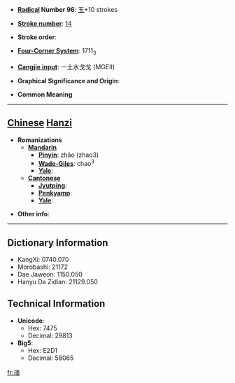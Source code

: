* '''[[Wiktionary:Chinese radical index| Radical]] Number 96''': [[Wiktionary:Chinese radical index 玉|玉]]+10 strokes

* '''[[Wiktionary:Chinese total strokes index|Stroke number]]''': [[Wiktionary:Chinese total strokes index 14|14]]

* '''Stroke order''': 

* '''[[Wiktionary:Chinese four corner index|Four-Corner System]]''': 1711<sub>3</sub>

* '''[[Wiktionary:Chinese Cangjie index|Cangjie input]]''': 一土水戈戈 (MGEII)

* '''Graphical Significance and Origin''': 

* '''Common Meaning'''

----

== [[Chinese]] [[Hanzi]] ==

* '''Romanizations'''
** '''[[Mandarin]]'''
*** '''[[Pinyin]]''': zhǎo (zhao3)
*** '''[[Wade-Giles]]''': chao<sup>3</sup>
*** '''[[Yale]]''': 
** '''[[Cantonese]]'''
*** '''[[Jyutping]]''':
*** '''[[Penkyamp]]''': 
*** '''[[Yale]]''': 

* '''Other info''': 

----

== Dictionary Information ==

* KangXi: 0740.070
* Morobashi: 21172
* Dae Jaweon: 1150.050
* Hanyu Da Zidian: 21129.050

== Technical Information ==

* '''Unicode''':
** Hex: 7475
** Decimal: 29813
* '''Big5''':
** Hex: E2D1
** Decimal: 58065

[[fr:瑵]]